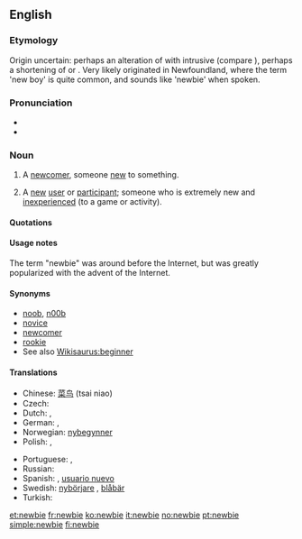 ==English==

===Etymology===
Origin uncertain: perhaps an alteration of {{term|newie}} with intrusive {{term||B}} (compare {{term|freebie}}), perhaps a shortening of {{term|new boy}} or {{term|new}} {{term|beginner}}. Very likely originated in Newfoundland, where the term 'new boy' is quite common, and sounds like 'newbie' when spoken.

===Pronunciation===
* {{IPA|/ˈnjuːbi/|/ˈnuːbi/}}
* {{rhymes|uːbi}}

===Noun===
{{en-noun}}

# A [[newcomer]], someone [[new]] to something.
# {{context|Internet}} A [[new]] [[user]] or [[participant]]; someone who is extremely new and [[inexperienced]] (to a game or activity).

====Quotations====
{{seecites}}

====Usage notes====
The term "newbie" was around before the Internet, but was greatly popularized with the advent of the Internet.

====Synonyms====
* [[noob]], [[n00b]]
* [[novice]]
* [[newcomer]]
* [[rookie]]
* See also [[Wikisaurus:beginner]]

====Translations====
{{trans-top|new (inexperienced) user or participant}}
* Chinese: [[菜鸟]] (tsai niao)
* Czech: {{t-|cs|nováček|m}}
* Dutch: {{t|nl|nieuweling|m}}, {{t|nl|beginneling|m}}
* German: {{t+|de|Neuling}}, {{t+|de|Anfänger}}
* Norwegian: [[nybegynner]]
* Polish: {{t-|pl|nowicjusz|m}}, {{t-|pl|nowicjuszka|f}}
{{trans-mid}}
* Portuguese: {{t+|pt|novato}}, {{t+|pt|iniciante}}
* Russian: {{t+|ru|новичок|m|tr=novičók|sc=Cyrl}}
* Spanish: {{t-|es|novato}}, [[usuario nuevo]] {{m}}
* Swedish: [[nybörjare]] {{c}}, [[blåbär]] {{n}}
* Turkish: {{t|tr|çaylak}}
{{trans-bottom}}

[[et:newbie]]
[[fr:newbie]]
[[ko:newbie]]
[[it:newbie]]
[[no:newbie]]
[[pt:newbie]]
[[simple:newbie]]
[[fi:newbie]]
